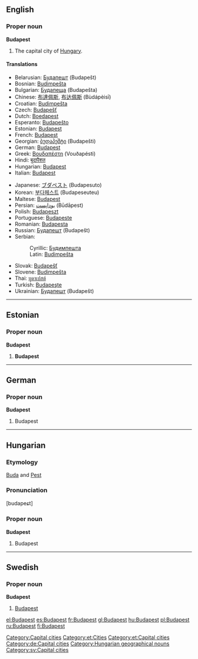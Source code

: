 {{wikipedia}}
==English==

===Proper noun===
'''Budapest'''

# The capital city of [[Hungary]].

====Translations====
{{top}}
*Belarusian: [[Будапешт]] (Budapešt)
*Bosnian: [[Budimpešta]] {{f}}
*Bulgarian: [[Будапеща]] (Budapešta)
*Chinese: [[布達佩斯]], [[布达佩斯]] (Bùdápèisī)
*Croatian: [[Budimpešta]]
*Czech: [[Budapešť]]
*Dutch: [[Boedapest]] {{n}}
*Esperanto: [[Budapeŝto]]
*Estonian: [[#Estonian|Budapest]]
*French: [[#French|Budapest]]
*Georgian: [[ბუდაპეშტი]] (Budapešti)
*German: [[#German|Budapest]]
*Greek: [[Βουδαπέστη]] (Vouðapésti)
*Hindi: [[बुदापैशत]]
*Hungarian: [[#Hungarian|Budapest]]
*Italian: [[#Italian|Budapest]] {{f}}
{{mid}}
*Japanese: [[ブダペスト]] (Budapesuto)
*Korean: [[부다페스트]] (Budapeseuteu)
*Maltese: [[#Maltese|Budapest]]
*Persian: [[بوداپست]] (Būdāpest)
*Polish: [[Budapeszt]] {{m}}
*Portuguese: [[Budapeste]]
*Romanian: [[Budapesta]] {{f}}
*Russian: [[Будапешт]] {{m}}(Budapešt)
*Serbian:
*:Cyrillic: [[Будимпешта]] {{f}}
*:Latin: [[Budimpešta]] {{f}}
*Slovak: [[Budapešť]]
*Slovene: [[Budimpešta]] {{f}}
*Thai: [[บูดาเปสต์]]
*Turkish: [[Budapeşte]]
*Ukrainian: [[Будапешт]] (Budapešt)
{{bottom}}

[[Category:Capital cities]]

----

==Estonian==

===Proper noun===
'''Budapest'''

# '''Budapest'''

[[Category:et:Cities]]
[[Category:et:Capital cities]]

----
==German==
===Proper noun===
'''Budapest'''

# Budapest

[[Category:de:Capital cities]]

----

==Hungarian==

===Etymology===
[[Buda]] and [[Pest]]

===Pronunciation===
[budapeɕt]

===Proper noun===
'''Budapest'''

# Budapest

[[Category:Hungarian geographical nouns]]

----

==Swedish==
===Proper noun===
'''Budapest'''

# [[#English|Budapest]]

[[Category:sv:Capital cities]]

[[el:Budapest]]
[[es:Budapest]]
[[fr:Budapest]]
[[gl:Budapest]]
[[hu:Budapest]]
[[pl:Budapest]]
[[ru:Budapest]]
[[fi:Budapest]]